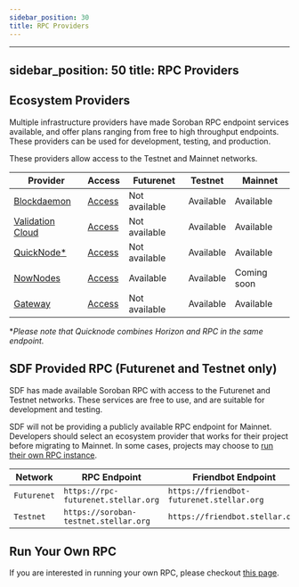 ```yaml
---
sidebar_position: 30
title: RPC Providers
---
```


---
sidebar_position: 50
title: RPC Providers
---

## Ecosystem Providers

Multiple infrastructure providers have made Soroban RPC endpoint services available, and offer plans ranging from free to high throughput endpoints. These providers can be used for development, testing, and production.

These providers allow access to the Testnet and Mainnet networks.

| Provider                                                | Access                                              | Futurenet     | Testnet   | Mainnet     |
| ------------------------------------------------------- | --------------------------------------------------- | ------------- | --------- | ----------- |
| [Blockdaemon](https://www.blockdaemon.com)              | [Access](https://www.blockdaemon.com/apply/soroban) | Not available | Available | Available   |
| [Validation Cloud](https://validationcloud.io/)         | [Access](https://app.validationcloud.io/)           | Not available | Available | Available   |
| [QuickNode\*](https://www.quicknode.com/chains/stellar) | [Access](https://www.quicknode.com/chains/stellar)  | Not available | Available | Available   |
| [NowNodes](https://nownodes.io/nodes/stellar-xlm)       | [Access](https://nownodes.io/nodes/stellar-xlm)     | Available     | Available | Coming soon |
| [Gateway](https://gateway.fm/)                          | [Access](https://gateway.fm/public-rpc/)            | Not available | Available | Available   |

\*_Please note that Quicknode combines Horizon and RPC in the same endpoint._

## SDF Provided RPC (Futurenet and Testnet only)

SDF has made available Soroban RPC with access to the Futurenet and Testnet networks. These services are free to use, and are suitable for development and testing.

SDF will not be providing a publicly available RPC endpoint for Mainnet. Developers should select an ecosystem provider that works for their project before migrating to Mainnet. In some cases, projects may choose to [run their own RPC instance](./admin-guide.mdx).

| Network     | RPC Endpoint                          | Friendbot Endpoint                        | Provider                      |
| ----------- | ------------------------------------- | ----------------------------------------- | ----------------------------- |
| `Futurenet` | `https://rpc-futurenet.stellar.org`   | `https://friendbot-futurenet.stellar.org` | [SDF](http://www.stellar.org) |
| `Testnet`   | `https://soroban-testnet.stellar.org` | `https://friendbot.stellar.org`           | [SDF](http://www.stellar.org) |

## Run Your Own RPC

If you are interested in running your own RPC, please checkout
[this page](./admin-guide.mdx).